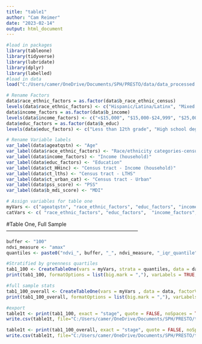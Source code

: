 ```yaml
---
title: "table1"
author: "Cam Reimer"
date: "2023-02-14"
output: html_document
---
```


```r
#load in packages 
library(tableone)
library(tidyverse)
library(lubridate)
library(dplyr)
library(labelled)
#load in data
load("C:/Users/camer/OneDrive/Documents/SPH/PRESTO/data/data_processed.RData")
```

```r
# Rename Factors
data$race_ethnic_factors = as.factor(data$b_race_ethnic_census)
levels(data$race_ethnic_factors) <- c("Hispanic/Latina/Latinx", "Mixed race, Non-hispanic", "Black, Non-Hispanic", "Asian/Pac Islander, Non-Hispanic", "American Indian/Alaskan Native, Non-Hispanic", "White, Non-Hispanic", "Other race, non-hispanic/missing race")
data$income_factors = as.factor(data$b_income)
levels(data$income_factors) <- c("<$15,000", "$15,000-$24,999", "$25,000-$49,999", "$50,000-$74,999", "$75,000-$99,999", "$100,000-$124.999", "$125,000-$149,999", "$150,000-$199,999", ">=$200,000")
data$educ_factors = as.factor(data$b_educ)
levels(data$educ_factors) <- c("Less than 12th grade", "High school degree/GED", "Some college/vocational school", "College degree (4 years)", "Graduate degree")

# Rename Variable labels 
var_label(data$ageatqstn) <- "Age"
var_label(data$race_ethnic_factors) <- "Race/ethnicity categories-census"
var_label(data$income_factors) <- "Income (household)"
var_label(data$educ_factors) <- "Education"
var_label(data$ct_HHinc) <- "Census tract - Income (household)"
var_label(data$ct_lths) <- "Census tract - LTHS"
var_label(data$ct_urban_cat) <- "Census tract - Urban"
var_label(data$pss_score) <- "PSS"
var_label(data$b_mdi_score) <- "MDI" 

# Assign variables for table one 
myVars <- c("ageatqstn", "race_ethnic_factors", "educ_factors", "income_factors", "ct_HHinc", "ct_lths", "ct_urban_cat", "pss_score", "b_mdi_score")
catVars <- c( "race_ethnic_factors", "educ_factors",  "income_factors", "ct_urban_cat")
```


#Table One, Full Sample ---------------------------------------------------------------------------

```r
buffer <- "100"
ndvi_measure <- "amax"
quantiles <- paste0("ndvi_", buffer, "_", ndvi_measure, "_iqr_quantile")

#Stratified by greenness quartiles 
tab1_100 <- CreateTableOne(vars = myVars, strata = quantiles, data = data, factorVars = catVars, test = FALSE)
print(tab1_100, formatOptions = list(big.mark = ","), varLabels = TRUE, dropEqual = TRUE)

#full sample stats
tab1_100_overall <- CreateTableOne(vars = myVars , data = data, factorVars = catVars, test = FALSE)
print(tab1_100_overall, formatOptions = list(big.mark = ","), varLabels = TRUE, dropEqual = TRUE)
```

```r
#export 
table1t <- print(tab1_100, exact = "stage", quote = FALSE, noSpaces = TRUE, printToggle = FALSE, varLabels = TRUE, dropEqual = TRUE)
write.csv(table1t, file="C:/Users/camer/OneDrive/Documents/SPH/PRESTO/table1.csv")

table1t <- print(tab1_100_overall, exact = "stage", quote = FALSE, noSpaces = TRUE, printToggle = FALSE, varLabels = TRUE, dropEqual = TRUE)
write.csv(table1t, file="C:/Users/camer/OneDrive/Documents/SPH/PRESTO/table1_overall.csv")
```

